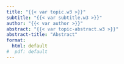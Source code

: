```yaml
---
title: "{{< var topic.w3 >}}"
subtitle: "{{< var subtitle.w3 >}}"
author: "{{< var author >}}"
abstract: "{{< var topic-abstract.w3 >}}"
abstract-title: "Abstract"
format:
  html: default
#  pdf: default
---
```

